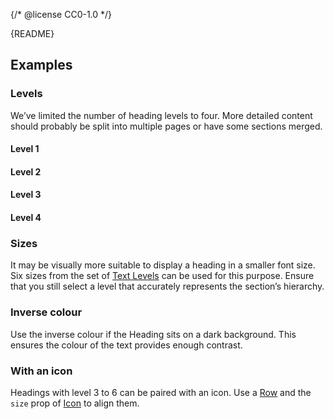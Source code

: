 {/* @license CC0-1.0 */}


<Meta of={HeadingStories} />

<Markdown>{README}</Markdown>

<Primary />

<Controls />

## Examples

### Levels

We’ve limited the number of heading levels to four.
More detailed content should probably be split into multiple pages or have some sections merged.

#### Level 1

<Canvas of={HeadingStories.Level1} />

#### Level 2

<Canvas of={HeadingStories.Level2} />

#### Level 3

<Canvas of={HeadingStories.Level3} />

#### Level 4

<Canvas of={HeadingStories.Level4} />

### Sizes

It may be visually more suitable to display a heading in a smaller font size.
Six sizes from the set of [Text Levels](/docs/brand-design-tokens-typography--docs) can be used for this purpose.
Ensure that you still select a level that accurately represents the section’s hierarchy.

<Canvas of={HeadingStories.Sizes} />

### Inverse colour

Use the inverse colour if the Heading sits on a dark background.
This ensures the colour of the text provides enough contrast.

<Canvas of={HeadingStories.InverseColour} />

### With an icon

Headings with level 3 to 6 can be paired with an icon.
Use a [Row](/docs/components-layout-row--docs) and the `size` prop of [Icon](/docs/components-media-icon--docs) to align them.

<Canvas of={HeadingStories.WithIcon} />
